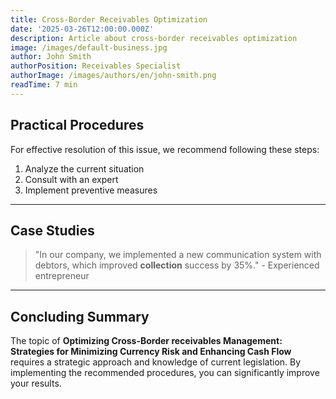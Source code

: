 ```yaml
---
title: Cross-Border Receivables Optimization
date: '2025-03-26T12:00:00.000Z'
description: Article about cross-border receivables optimization
image: /images/default-business.jpg
author: John Smith
authorPosition: Receivables Specialist
authorImage: /images/authors/en/john-smith.png
readTime: 7 min
---
```

## Practical Procedures

For effective resolution of this issue, we recommend following these steps:

1. Analyze the current situation
2. Consult with an expert
3. Implement preventive measures



---

## Case Studies

> "In our company, we implemented a new communication system with debtors, which improved **collection** success by 35%." - Experienced entrepreneur



---

## Concluding Summary

The topic of **Optimizing Cross-Border **receivables** Management: Strategies for Minimizing Currency Risk and Enhancing Cash Flow** requires a strategic approach and knowledge of current legislation. By implementing the recommended procedures, you can significantly improve your results.
